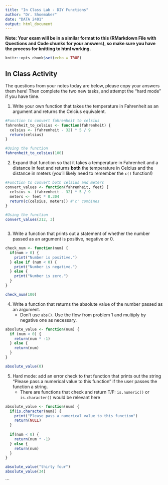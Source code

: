 ```yaml
---
title: "In Class Lab - DIY Functions"
author: "Dr. Shoemaker"
date: "DATA 2401"
output: html_document
---
```

**Note: Your exam will be in a similar format to this (RMarkdown File with Questions and Code chunks for your answers), so make sure you have the process for knitting to html working.** 

```r
knitr::opts_chunk$set(echo = TRUE)
```

## In Class Activity 
The questions from your notes today are below, please copy your answers them here! Then complete the two new tasks, and attempt the "hard mode" if you have time. 

1. Write your own function that takes the temperature in Fahrenheit as an argument and returns the Celcius equivalent. 

```R
#Function to convert fahrenheit to celsius
fahrenheit_to_celsius <- function(fahrenheit) { 
  celsius <- (fahrenheit - 32) * 5 / 9 
  return(celsius)
}

#Using the function
fahrenheit_to_celsius(100)

```

2. Expand that function so that it takes a temperature in Fahrenheit and a distance in feet and returns **both** the temperature in Celcius and the distance in meters (you'll likely need to remember the `c()` function!)


```r

#Function to convert both celsius and meters
convert_values <- function(fahrenheit, feet) {
  celsius <- (fahrenheit - 32) * 5 / 9
  meters <- feet * 0.304
  return(c(celsius, meters)) #'c' combines
}

#Using the function
convert_values(212, 3)



```


3. Write a function that prints out a statement of whether the number passed as an argument is positive, negative or 0. 

```R

check_num <- function(num) {
  if(num > 0) {
    print("Number is positive.")
  } else if (num < 0) {
    print("Number is negative.")
  } else {
    print("Number is zero.")
  }
}

check_num(100)

```

4. Write a function that returns the absolute value of the number passed as an argument.
   + Don't use `abs()`. Use the flow from problem 1 and multiply by negative one as necessary. 
   
```r
absolute_value <- function(num) {
  if (num < 0) {
    return(num * -1)
  } else {
    return(num)
  }    
}

absolute_value(0)
```

5. Hard mode: add an error check to that function that prints out the string "Please pass a numerical value to this function" if the user passes the function a string. 
   + There are functions that check and return T/F: `is.numeric()` or `is.character()` would be relevant here
   
```r
absolute_value <- function(num) {
  if(is.character(num)) {
    print("Please pass a numerical value to this function")
    return(NULL)
  }
  
  if(num < 0) {
    return(num * -1)
  } else {
    return(num)
  }
}

absolute_value("thirty four")
absolute_value(34)
```
   
   






```

